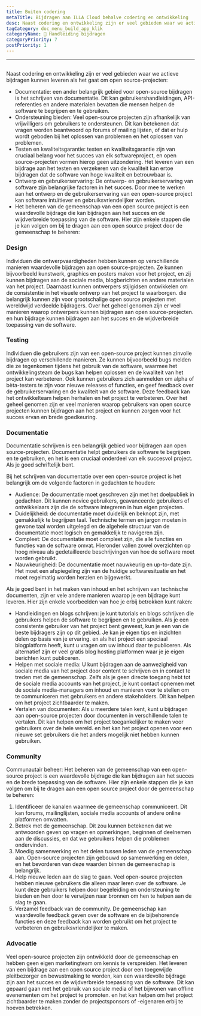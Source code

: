 ```yaml
---
title: Buiten codering
metaTitle: Bijdragen aan ILLA Cloud behalve codering en ontwikkeling
desc: Naast codering en ontwikkeling zijn er veel gebieden waar we actieve bijdragen aan ILLA Cloud kunnen leveren
tagCategory: doc_menu_build_app_klik
categoryName: 📎 Handleiding bijdragen
categoryPriority: 7
postPriority: 1
---
```


* * *

## <h2 hidden>Na codering</h2>

Naast codering en ontwikkeling zijn er veel gebieden waar we actieve bijdragen kunnen leveren als het gaat om open source-projecten:

-   Documentatie: een ander belangrijk gebied voor open-source bijdragen is het schrijven van documentatie. Dit kan gebruikershandleidingen, API-referenties en andere materialen bevatten die mensen helpen de software te begrijpen en te gebruiken.
-   Ondersteuning bieden: Veel open-source projecten zijn afhankelijk van vrijwilligers om gebruikers te ondersteunen. Dit kan betekenen dat vragen worden beantwoord op forums of mailing lijsten, of dat er hulp wordt geboden bij het oplossen van problemen en het oplossen van problemen.
-   Testen en kwaliteitsgarantie: testen en kwaliteitsgarantie zijn van cruciaal belang voor het succes van elk softwareproject, en open source-projecten vormen hierop geen uitzondering. Het leveren van een bijdrage aan het testen en verzekeren van de kwaliteit kan ertoe bijdragen dat de software van hoge kwaliteit en betrouwbaar is.
-   Ontwerp en gebruikerservaring: De ontwerp- en gebruikerservaring van software zijn belangrijke factoren in het succes. Door mee te werken aan het ontwerp en de gebruikerservaring van een open-source project kan software intuïtiever en gebruiksvriendelijker worden.
-   Het beheren van de gemeenschap van een open source project is een waardevolle bijdrage die kan bijdragen aan het succes en de wijdverbreide toepassing van de software. Hier zijn enkele stappen die je kan volgen om bij te dragen aan een open source project door de gemeenschap te beheren:

### [](https://www.illacloud.com/zh-CN/blog/opensource-for-non-developers#design)Design

Individuen die ontwerpvaardigheden hebben kunnen op verschillende manieren waardevolle bijdragen aan open source-projecten. Ze kunnen bijvoorbeeld kunstwerk, graphics en posters maken voor het project, en zij kunnen bijdragen aan de sociale media, blogberichten en andere materialen van het project. Daarnaast kunnen ontwerpers stijlgidsen ontwikkelen om de consistentie in het visuele ontwerp van het project te waarborgen. die belangrijk kunnen zijn voor grootschalige open source projecten met wereldwijd verdeelde bijdragers. Over het geheel genomen zijn er veel manieren waarop ontwerpers kunnen bijdragen aan open source-projecten. en hun bijdrage kunnen bijdragen aan het succes en de wijdverbreide toepassing van de software.

### [](https://www.illacloud.com/zh-CN/blog/opensource-for-non-developers#testing)Testing

Individuen die gebruikers zijn van een open-source project kunnen zinvolle bijdragen op verschillende manieren. Ze kunnen bijvoorbeeld bugs melden die ze tegenkomen tijdens het gebruik van de software, waarmee het ontwikkelingsteam de bugs kan helpen oplossen en de kwaliteit van het project kan verbeteren. Ook kunnen gebruikers zich aanmelden om alpha of bèta-testers te zijn voor nieuwe releases of functies, en geef feedback over de gebruikerservaring en de kwaliteit van de software. Deze feedback kan het ontwikkelteam helpen herhalen en het project te verbeteren. Over het geheel genomen zijn er veel manieren waarop gebruikers van open source projecten kunnen bijdragen aan het project en kunnen zorgen voor het succes ervan en brede goedkeuring.

### [](https://www.illacloud.com/zh-CN/blog/opensource-for-non-developers#documentation)Documentatie

Documentatie schrijven is een belangrijk gebied voor bijdragen aan open source-projecten. Documentatie helpt gebruikers de software te begrijpen en te gebruiken, en het is een cruciaal onderdeel van elk succesvol project. Als je goed schriftelijk bent.

Bij het schrijven van documentatie over een open-source project is het belangrijk om de volgende factoren in gedachten te houden:

-   Audience: De documentatie moet geschreven zijn met het doelpubliek in gedachten. Dit kunnen novice gebruikers, geavanceerde gebruikers of ontwikkelaars zijn die de software integreren in hun eigen projecten.
-   Duidelijkheid: de documentatie moet duidelijk en beknopt zijn, met gemakkelijk te begrijpen taal. Technische termen en jargon moeten in gewone taal worden uitgelegd en de algehele structuur van de documentatie moet logisch en gemakkelijk te navigeren zijn.
-   Compleet: De documentatie moet compleet zijn, die alle functies en functies van de software omvat. Hieronder vallen zowel overzichten op hoog niveau als gedetailleerde beschrijvingen van hoe de software moet worden gebruikt.
-   Nauwkeurigheid: De documentatie moet nauwkeurig en up-to-date zijn. Het moet een afspiegeling zijn van de huidige softwaresituatie en het moet regelmatig worden herzien en bijgewerkt.

Als je goed bent in het maken van inhoud en het schrijven van technische documenten, zijn er vele andere manieren waarop je een bijdrage kunt leveren. Hier zijn enkele voorbeelden van hoe je erbij betrokken kunt raken:

-   Handleidingen en blogs schrijven: je kunt tutorials en blogs schrijven die gebruikers helpen de software te begrijpen en te gebruiken. Als je een consistente gebruiker van het project bent geweest, kun je een van de beste bijdragers zijn op dit gebied. Je kan je eigen tips en inzichten delen op basis van je ervaring. en als het project een speciaal blogplatform heeft, kunt u vragen om uw inhoud daar te publiceren. Als alternatief zijn er veel gratis blog hosting platformen waar je je eigen berichten kunt publiceren.
-   Helpen met sociale media: U kunt bijdragen aan de aanwezigheid van sociale media van het project door content te schrijven en in contact te treden met de gemeenschap. Zelfs als je geen directe toegang hebt tot de sociale media accounts van het project, je kunt contact opnemen met de sociale media-managers om inhoud en manieren voor te stellen om te communiceren met gebruikers en andere stakeholders. Dit kan helpen om het project zichtbaarder te maken.
-   Vertalen van documenten: Als u meerdere talen kent, kunt u bijdragen aan open-source projecten door documenten in verschillende talen te vertalen. Dit kan helpen om het project toegankelijker te maken voor gebruikers over de hele wereld. en het kan het project openen voor een nieuwe set gebruikers die het anders mogelijk niet hebben kunnen gebruiken.

### [](https://www.illacloud.com/zh-CN/blog/opensource-for-non-developers#community)Community

Communautair beheer: Het beheren van de gemeenschap van een open-source project is een waardevolle bijdrage die kan bijdragen aan het succes en de brede toepassing van de software. Hier zijn enkele stappen die je kan volgen om bij te dragen aan een open source project door de gemeenschap te beheren:

1.  Identificeer de kanalen waarmee de gemeenschap communiceert. Dit kan forums, mailinglijsten, sociale media accounts of andere online platformen omvatten.
2.  Betrek met de gemeenschap. Dit zou kunnen betekenen dat we antwoorden geven op vragen en opmerkingen, beginnen of deelnemen aan de discussies, en dat we gebruikers helpen die problemen ondervinden.
3.  Moedig samenwerking en het delen tussen leden van de gemeenschap aan. Open-source projecten zijn gebouwd op samenwerking en delen, en het bevorderen van deze waarden binnen de gemeenschap is belangrijk.
4.  Help nieuwe leden aan de slag te gaan. Veel open-source projecten hebben nieuwe gebruikers die alleen maar leren over de software. Je kunt deze gebruikers helpen door begeleiding en ondersteuning te bieden en hen door te verwijzen naar bronnen om hen te helpen aan de slag te gaan.
5.  Verzamel feedback van de community. De gemeenschap kan waardevolle feedback geven over de software en de bijbehorende functies en deze feedback kan worden gebruikt om het project te verbeteren en gebruiksvriendelijker te maken.

### [](https://www.illacloud.com/zh-CN/blog/opensource-for-non-developers#advocating)Advocatie

Veel open-source projecten zijn ontwikkeld door de gemeenschap en hebben geen eigen marketingteam om kennis te verspreiden. Het leveren van een bijdrage aan een open source project door een toegewijde pleitbezorger en bewustmaking te worden, kan een waardevolle bijdrage zijn aan het succes en de wijdverbreide toepassing van de software. Dit kan gepaard gaan met het gebruik van sociale media of het bijwonen van offline evenementen om het project te promoten. en het kan helpen om het project zichtbaarder te maken zonder de projectsponsors of -eigenaren erbij te hoeven betrekken.
